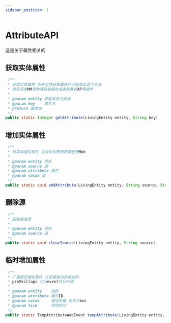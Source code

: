 ```yaml
---
sidebar_position: 1
---
```


# AttributeAPI

这是关于属性相关的

## 获取实体属性

```java title="com.sucy.skill.api.attribute.AttributeAPI"
 /**
 * 获取实体属性 所有实体获取属性环节都会走这个方法
 * 来实现给MM怪物等获取属性或者是兼容AP等插件
 *
 * @param entity 获取属性的实体
 * @param key    属性名
 * @return 属性值
 */
public static Integer getAttribute(LivingEntity entity, String key)
```

## 增加实体属性
```java title="com.sucy.skill.api.attribute.AttributeAPI"
 /**
 * 给实体增加属性 会自动判断是玩家还是Mob
 *
 * @param entity 目标
 * @param source 源
 * @param attribute 属性
 * @param value 值
 */
public static void addAttribute(LivingEntity entity, String source, String attribute, Integer value)
```

## 删除源
```java title="com.sucy.skill.api.attribute.AttributeAPI"
 /**
 * 删除属性源
 *
 * @param entity 目标
 * @param source 源
 */
public static void clearSource(LivingEntity entity, String source)
```

## 临时增加属性

```java title="com.sucy.skill.api.attribute.AttributeAPI"
 /**
 * 广播属性增加事件 让拓展器也获得监听。
 * proSkillapi 也从event执行代码
 *
 * @param entity    目标
 * @param attribute 属性ID
 * @param value     增加的值 仅作为bus
 * @param tick      持续时间
 */
public static TempAttributeAddEvent tempAttribute(LivingEntity entity, String attribute, double value, long tick)
```